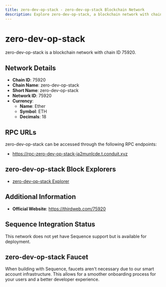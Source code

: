 ```yaml
--- 
title: zero-dev-op-stack - zero-dev-op-stack Blockchain Network
description: Explore zero-dev-op-stack, a blockchain network with chain ID 75920. Learn about its native currency, Ether, and how to interact with the network.
---
```


# zero-dev-op-stack

zero-dev-op-stack is a blockchain network with chain ID 75920.

## Network Details

- **Chain ID**: 75920
- **Chain Name**: zero-dev-op-stack
- **Short Name**: zero-dev-op-stack
- **Network ID**: 75920
- **Currency**: 
  - **Name**: Ether
  - **Symbol**: ETH
  - **Decimals**: 18

## RPC URLs

zero-dev-op-stack can be accessed through the following RPC endpoints:

- https://rpc-zero-dev-op-stack-ja2munlcde.t.conduit.xyz

## zero-dev-op-stack Block Explorers

- [zero-dev-op-stack Explorer](https://explorer-zero-dev-op-stack-ja2munlcde.t.conduit.xyz)

## Additional Information

- **Official Website**: https://thirdweb.com/75920

## Sequence Integration Status

This network does not yet have Sequence support but is available for deployment.

## zero-dev-op-stack Faucet

When building with Sequence, faucets aren't necessary due to our smart account infrastructure. This allows for a smoother onboarding process for your users and a better developer experience.
